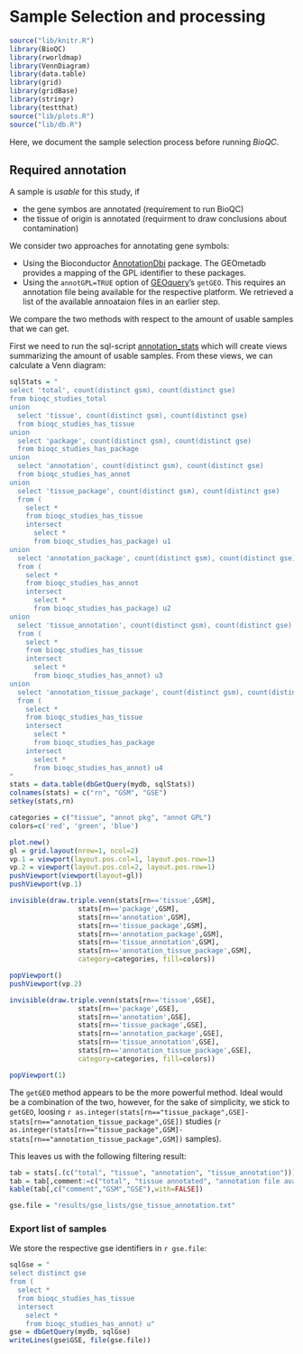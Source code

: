 # Sample Selection and processing {#sample-selection}

```r
source("lib/knitr.R")
library(BioQC)
library(rworldmap)
library(VennDiagram)
library(data.table)
library(grid)
library(gridBase)
library(stringr)
library(testthat)
source("lib/plots.R")
source("lib/db.R")
```

Here, we document the sample selection process before running *BioQC*. 

## Required annotation
A sample is *usable* for this study, if 

* the gene symbos are annotated (requirement to run BioQC)
* the tissue of origin is annotated (requirment to draw conclusions about contamination)

We consider two approaches for annotating gene symbols: 

* Using the Bioconductor [AnnotationDbi](https://bioconductor.org/packages/release/bioc/html/AnnotationDbi.html) package. The GEOmetadb provides a mapping of the GPL identifier to these packages. 
* Using the `annotGPL=TRUE` option of [GEOquery](https://bioconductor.org/packages/release/bioc/html/GEOquery.html)'s `getGEO`. This requires an annotation file being available for the respective platform. We retrieved a list of the available annoataion files in an earlier step. 

We compare the two methods with respect to the amount of usable samples that we can get. 

First we need to run the sql-script [annotation_stats](https://github.com/grst/BioQC_GEO_analysis/blob/master/db/views/annotation_stats.sql) which will create views summarizing the amount of usable samples. 
From these views, we can calculate a Venn diagram: 

 
```r
sqlStats = "
select 'total', count(distinct gsm), count(distinct gse) 
from bioqc_studies_total
union
  select 'tissue', count(distinct gsm), count(distinct gse) 
  from bioqc_studies_has_tissue
union 
  select 'package', count(distinct gsm), count(distinct gse)
  from bioqc_studies_has_package
union
  select 'annotation', count(distinct gsm), count(distinct gse)
  from bioqc_studies_has_annot
union 
  select 'tissue_package', count(distinct gsm), count(distinct gse)
  from (
    select *
    from bioqc_studies_has_tissue
    intersect
      select *
      from bioqc_studies_has_package) u1
union
  select 'annotation_package', count(distinct gsm), count(distinct gse) 
  from (
    select *
    from bioqc_studies_has_annot
    intersect
      select *
      from bioqc_studies_has_package) u2
union
  select 'tissue_annotation', count(distinct gsm), count(distinct gse)
  from (
    select *
    from bioqc_studies_has_tissue
    intersect
      select * 
      from bioqc_studies_has_annot) u3
union
  select 'annotation_tissue_package', count(distinct gsm), count(distinct gse)
  from (
    select *
    from bioqc_studies_has_tissue 
    intersect
      select *
      from bioqc_studies_has_package
    intersect
      select *
      from bioqc_studies_has_annot) u4
"
stats = data.table(dbGetQuery(mydb, sqlStats))
colnames(stats) = c("rn", "GSM", "GSE")
setkey(stats,rn)

categories = c("tissue", "annot pkg", "annot GPL")
colors=c('red', 'green', 'blue')

plot.new()
gl = grid.layout(nrow=1, ncol=2)
vp.1 = viewport(layout.pos.col=1, layout.pos.row=1)
vp.2 = viewport(layout.pos.col=2, layout.pos.row=1)
pushViewport(viewport(layout=gl))
pushViewport(vp.1)

invisible(draw.triple.venn(stats[rn=='tissue',GSM], 
                 stats[rn=='package',GSM], 
                 stats[rn=='annotation',GSM], 
                 stats[rn=='tissue_package',GSM],
                 stats[rn=='annotation_package',GSM], 
                 stats[rn=='tissue_annotation',GSM], 
                 stats[rn=='annotation_tissue_package',GSM], 
                 category=categories, fill=colors))

popViewport()
pushViewport(vp.2)

invisible(draw.triple.venn(stats[rn=='tissue',GSE], 
                 stats[rn=='package',GSE], 
                 stats[rn=='annotation',GSE], 
                 stats[rn=='tissue_package',GSE],
                 stats[rn=='annotation_package',GSE], 
                 stats[rn=='tissue_annotation',GSE], 
                 stats[rn=='annotation_tissue_package',GSE],
                 category=categories, fill=colors))

popViewport(1)
```

The `getGEO` method appears to be the more powerful method. Ideal would be a combination of the two, however, for the sake of simplicity, we stick to `getGEO`, loosing `r as.integer(stats[rn=="tissue_package",GSE]-stats[rn=="annotation_tissue_package",GSE])` studies (`r as.integer(stats[rn=="tissue_package",GSM]-stats[rn=="annotation_tissue_package",GSM])` samples). 

This leaves us with the following filtering result: 
```r
tab = stats[.(c("total", "tissue", "annotation", "tissue_annotation"))]
tab = tab[,comment:=c("total", "tissue annotated", "annotation file available", "tissue and annotation file")]
kable(tab[,c("comment","GSM","GSE"),with=FALSE])
```

```r
gse.file = "results/gse_lists/gse_tissue_annotation.txt"
```

### Export list of samples {#sample-list}
We store the respective gse identifiers in ``r gse.file``: 
```r
sqlGse = "
select distinct gse
from (
  select *
  from bioqc_studies_has_tissue
  intersect
    select *
    from bioqc_studies_has_annot) u"
gse = dbGetQuery(mydb, sqlGse)
writeLines(gse$GSE, file(gse.file))
```

